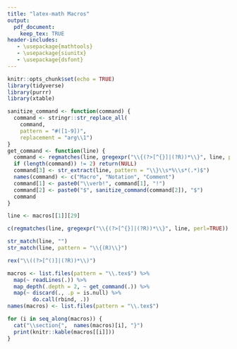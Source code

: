 ```yaml
---
title: "latex-math Macros"
output: 
  pdf_document:
    keep_tex: TRUE
header-includes:
   - \usepackage{mathtools}
   - \usepackage{siunitx}
   - \usepackage{dsfont}
---
```


```r
knitr::opts_chunk$set(echo = TRUE)
library(tidyverse)
library(purrr)
library(xtable)
```

```r
sanitize_command <- function(command) {
  command <- stringr::str_replace_all(
    command, 
    pattern = "#([1-9])",
    replacement = "arg\\1")
}
get_command <- function(line) {
  command <- regmatches(line, gregexpr("\\{(?>[^{}]|(?R))*\\}", line, perl=TRUE))[[1]]
  if (length(command)) != 2) return(NULL)
  command[3] <- str_extract(line, pattern = "\\}\\s*%\\s*(.*)$")
  names(command) <- c("Macro", "Notation", "Comment")
  command[1] <- paste0("\\verb!", command[1], "!")
  command[2] <- paste0("$", sanitize_command(command[2]), "$")
  command
}

line <- macros[[1]][29]

c(regmatches(line, gregexpr("\\{(?>[^{}]|(?R))*\\}", line, perl=TRUE))

str_match(line, "")
str_match(line, pattern = "\\{(R)\\}")

rex("\\((?>[^()]|(?R))*\\)")

macros <- list.files(pattern = "\\.tex$") %>% 
  map(~ readLines(.)) %>% 
  map_depth(.depth = 2, ~ get_command(.)) %>% 
  map(~ discard(., .p = is.null) %>% 
        do.call(rbind, .)) 
names(macros) <- list.files(pattern = "\\.tex$")
```

```r
for (i in seq_along(macros)) {
  cat("\\section{",  names(macros)[i], "}")
  print(knitr::kable(macros[[i]]))
}

```
